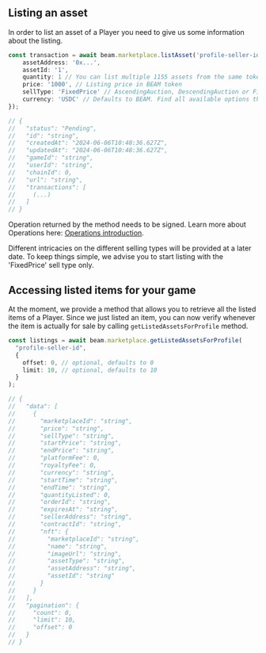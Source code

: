 ## Listing an asset

In order to list an asset of a Player you need to give us some information about the listing.

```typescript
const transaction = await beam.marketplace.listAsset('profile-seller-id', {
    assetAddress: '0x...',
    assetId: '1',
    quantity: 1 // You can list multiple 1155 assets from the same token, defaults to 1
    price: '1000', // Listing price in BEAM token
    sellType: 'FixedPrice' // AscendingAuction, DescendingAuction or FixedPrice
    currency: 'USDC' // Defaults to BEAM. Find all available options through the getCurrencies() method;
});

// {
//   "status": "Pending",
//   "id": "string",
//   "createdAt": "2024-06-06T10:48:36.627Z",
//   "updatedAt": "2024-06-06T10:48:36.627Z",
//   "gameId": "string",
//   "userId": "string",
//   "chainId": 0,
//   "url": "string",
//   "transactions": [
//     (...)
//   ]
// }

```

Operation returned by the method needs to be signed. Learn more about Operations here: [Operations introduction](/service/operations/introduction).

Different intricacies on the different selling types will be provided at a later date. To keep things simple, we advise you to start listing with the 'FixedPrice' sell type only.

## Accessing listed items for your game

At the moment, we provide a method that allows you to retrieve all the listed items of a Player. Since we just listed an item, you can now verify whenever the item is actually for sale by calling `getListedAssetsForProfile` method.

```typescript
const listings = await beam.marketplace.getListedAssetsForProfile(
  "profile-seller-id",
  {
    offset: 0, // optional, defaults to 0
    limit: 10, // optional, defaults to 10
  }
);

// {
//   "data": [
//     {
//       "marketplaceId": "string",
//       "price": "string",
//       "sellType": "string",
//       "startPrice": "string",
//       "endPrice": "string",
//       "platformFee": 0,
//       "royaltyFee": 0,
//       "currency": "string",
//       "startTime": "string",
//       "endTime": "string",
//       "quantityListed": 0,
//       "orderId": "string",
//       "expiresAt": "string",
//       "sellerAddress": "string",
//       "contractId": "string",
//       "nft": {
//         "marketplaceId": "string",
//         "name": "string",
//         "imageUrl": "string",
//         "assetType": "string",
//         "assetAddress": "string",
//         "assetId": "string"
//       }
//     }
//   ],
//   "pagination": {
//     "count": 0,
//     "limit": 10,
//     "offset": 0
//   }
// }
```
